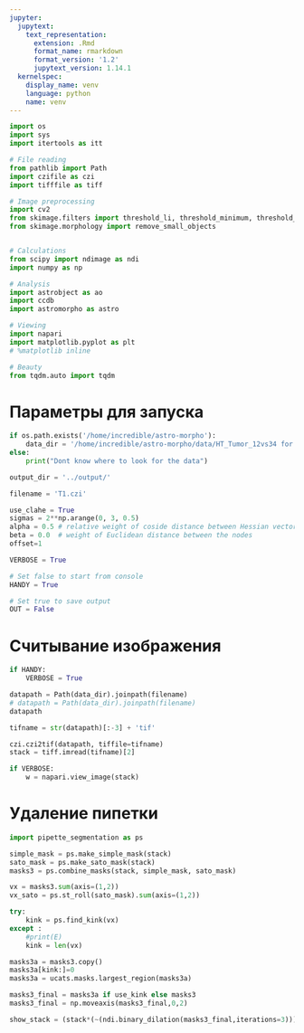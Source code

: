 ```yaml
---
jupyter:
  jupytext:
    text_representation:
      extension: .Rmd
      format_name: rmarkdown
      format_version: '1.2'
      jupytext_version: 1.14.1
  kernelspec:
    display_name: venv
    language: python
    name: venv
---
```


```python
import os
import sys
import itertools as itt

# File reading
from pathlib import Path
import czifile as czi
import tifffile as tiff

# Image preprocessing
import cv2
from skimage.filters import threshold_li, threshold_minimum, threshold_triangle
from skimage.morphology import remove_small_objects


# Calculations
from scipy import ndimage as ndi
import numpy as np

# Analysis
import astrobject as ao
import ccdb
import astromorpho as astro

# Viewing
import napari
import matplotlib.pyplot as plt
# %matplotlib inline

# Beauty
from tqdm.auto import tqdm
```

# Параметры для запуска

```python
if os.path.exists('/home/incredible/astro-morpho'):
    data_dir = '/home/incredible/astro-morpho/data/HT_Tumor_12vs34 for Tatiana/'
else:
    print("Dont know where to look for the data")

output_dir = '../output/'

filename = 'T1.czi'

use_clahe = True
sigmas = 2**np.arange(0, 3, 0.5)
alpha = 0.5 # relative weight of coside distance between Hessian vector and linkage vector
beta = 0.0  # weight of Euclidean distance between the nodes 
offset=1

VERBOSE = True

# Set false to start from console
HANDY = True

# Set true to save output
OUT = False
```

# Считывание изображения

```python
if HANDY:
    VERBOSE = True
```

```python
datapath = Path(data_dir).joinpath(filename)
# datapath = Path(data_dir).joinpath(filename)
datapath
```

```python
tifname = str(datapath)[:-3] + 'tif' 

czi.czi2tif(datapath, tiffile=tifname)
stack = tiff.imread(tifname)[2]
```

```python
if VERBOSE:
    w = napari.view_image(stack)
```

# Удаление пипетки

```python
import pipette_segmentation as ps
```

```python
simple_mask = ps.make_simple_mask(stack)
sato_mask = ps.make_sato_mask(stack)
masks3 = ps.combine_masks(stack, simple_mask, sato_mask)

vx = masks3.sum(axis=(1,2))
vx_sato = ps.st_roll(sato_mask).sum(axis=(1,2))

try:
    kink = ps.find_kink(vx)
except :
    #print(E)
    kink = len(vx)

masks3a = masks3.copy()
masks3a[kink:]=0
masks3a = ucats.masks.largest_region(masks3a)

masks3_final = masks3a if use_kink else masks3
masks3_final = np.moveaxis(masks3_final,0,2)

show_stack = (stack*(~(ndi.binary_dilation(masks3_final,iterations=3)))).astype(float64)
```

```python

```

```python

```

```python

```

```python

```
